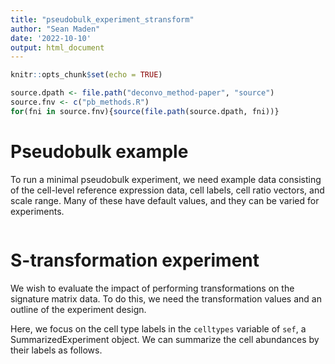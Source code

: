 ```yaml
---
title: "pseudobulk_experiment_stransform"
author: "Sean Maden"
date: '2022-10-10'
output: html_document
---
```


```r
knitr::opts_chunk$set(echo = TRUE)
```

```r
source.dpath <- file.path("deconvo_method-paper", "source")
source.fnv <- c("pb_methods.R")
for(fni in source.fnv){source(file.path(source.dpath, fni))}
```

# Pseudobulk example

To run a minimal pseudobulk experiment, we need example data consisting of the 
cell-level reference expression data, cell labels, cell ratio vectors, and scale
range. Many of these have default values, and they can be varied for experiments.

```r
```

# S-transformation experiment

We wish to evaluate the impact of performing transformations on the signature matrix data.
To do this, we need the transformation values and an outline of the experiment design.

Here, we focus on the cell type labels in the `celltypes` variable of `sef`, a 
SummarizedExperiment object. We can summarize the cell abundances by their labels
as follows.

```r
```


